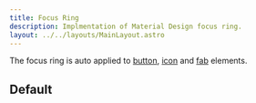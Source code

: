 ```yaml
---
title: Focus Ring
description: Implmentation of Material Design focus ring.
layout: ../../layouts/MainLayout.astro
---
```



The focus ring is auto applied to [button](/material-design-lite/components/button), [icon](/material-design-lite/components/icon) and [fab](/material-design-lite/components/fab) elements.

## Default

<Demo root={root} group="default" />
